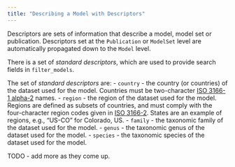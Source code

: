 ```yaml
---
title: "Describing a Model with Descriptors"
---
```


Descriptors are sets of information that describe a model, model set or
publication. Descriptors set at the `Publication` or `ModelSet` level are 
automatically propagated down to the `Model` level.

There is a set of *standard descriptors*, which are used to provide search 
fields in `filter_models`.

The set of *standard descriptors* are:
- `country` - the country (or countries) of the dataset used for the
model. Countries must be two-character 
[ISO 3166-1 alpha-2](https://en.wikipedia.org/wiki/ISO_3166-1_alpha-2) names.
- `region` - the region of the dataset used for the model. Regions are defined
as subsets of countries, and must comply with the four-character region codes
given in [ISO 3166-2](https://en.wikipedia.org/wiki/ISO_3166-2). States are 
an example of regions, e.g., "US-CO" for Colorado, US.
- `family` - the taxonomic family of the dataset used for the model.
- `genus` - the taxonomic genus of the dataset used for the model.
- `species` - the taxonomic species of the dataset used for the model.

TODO - add more as they come up.